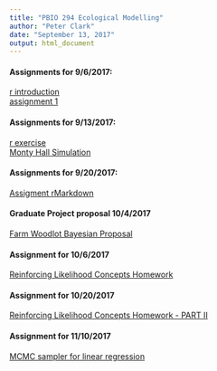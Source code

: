 ```yaml
---
title: "PBIO 294 Ecological Modelling"
author: "Peter Clark"
date: "September 13, 2017"
output: html_document
---
```


#### Assignments for 9/6/2017:
[r introduction](Ecol_Modelling_Assignment1.R)   
[assignment 1](Ecol_Modelling_Assignment1_Kruschke_chap_2.html)

#### Assignments for 9/13/2017:
[r exercise](PBIO_284_R_exercise_2.html)   
[Monty Hall Simulation](Ecol_Modelling_Monty_Hall.html)

#### Assignments for 9/20/2017:
[Assigment rMarkdown](PBIO_294_9_20_2017_Homework.html)

#### Graduate Project proposal 10/4/2017
[Farm Woodlot Bayesian Proposal](pbio294_Final_project_proposal.html)

#### Assignment for 10/6/2017
[Reinforcing Likelihood Concepts Homework](Reinforcing_Likelihood_Concepts_Homework_version2.html)

#### Assignment for 10/20/2017
[Reinforcing Likelihood Concepts Homework - PART II](Reinforcing_Likelihood_concepts_PLUS_Homework_10_20)

#### Assignment for 11/10/2017
[MCMC sampler for linear regression](MCMC_sampler_for_linear_regression_using_BB_template.html)